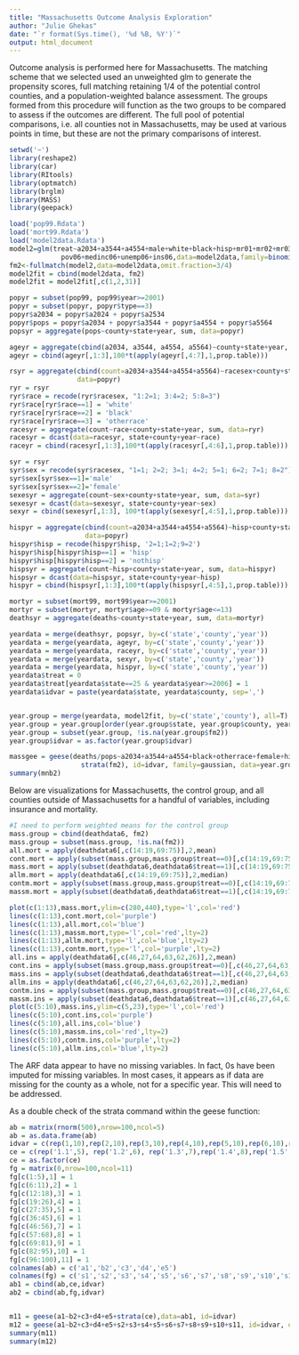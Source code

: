 ```yaml
---
title: "Massachusetts Outcome Analysis Exploration"
author: "Julie Ghekas"
date: "`r format(Sys.time(), '%d %B, %Y')`"
output: html_document
---
```


Outcome analysis is performed here for Massachusetts.  The matching scheme that we 
selected used an unweighted glm to generate the propensity scores, full matching 
retaining 1/4 of the potential control counties, and a population-weighted balance 
assessment.  The groups formed from this procedure will function as the two groups to be 
compared to assess if the outcomes are different.  The full pool of potential 
comparisons, i.e. all counties not in Massachusetts, may be used at various points in 
time, but these are not the primary comparisons of interest.

```r
setwd('~')
library(reshape2)
library(car)
library(RItools)
library(optmatch)
library(brglm)
library(MASS)
library(geepack)

load('pop99.Rdata')
load('mort99.Rdata')
load('model2data.Rdata')
model2=glm(treat~a2034+a3544+a4554+male+white+black+hisp+mr01+mr02+mr03+mr04+mr05+mr06+
             pov06+medinc06+unemp06+ins06,data=model2data,family=binomial(link='logit'))
fm2<-fullmatch(model2,data=model2data,omit.fraction=3/4)
model2fit = cbind(model2data, fm2)
model2fit = model2fit[,c(1,2,31)]

popyr = subset(pop99, pop99$year>=2001)
popyr = subset(popyr, popyr$type==3)
popyr$a2034 = popyr$a2024 + popyr$a2534
popyr$pops = popyr$a2034 + popyr$a3544 + popyr$a4554 + popyr$a5564
popsyr = aggregate(pops~county+state+year, sum, data=popyr)

ageyr = aggregate(cbind(a2034, a3544, a4554, a5564)~county+state+year, sum, data=popyr)
ageyr = cbind(ageyr[,1:3],100*t(apply(ageyr[,4:7],1,prop.table)))

rsyr = aggregate(cbind(count=a2034+a3544+a4554+a5564)~racesex+county+state+year,sum,
                 data=popyr)
ryr = rsyr
ryr$race = recode(ryr$racesex, "1:2=1; 3:4=2; 5:8=3")
ryr$race[ryr$race==1] = 'white'
ryr$race[ryr$race==2] = 'black'
ryr$race[ryr$race==3] = 'otherrace'
racesyr = aggregate(count~race+county+state+year, sum, data=ryr)
racesyr = dcast(data=racesyr, state+county+year~race)
raceyr = cbind(racesyr[,1:3],100*t(apply(racesyr[,4:6],1,prop.table)))

syr = rsyr
syr$sex = recode(syr$racesex, "1=1; 2=2; 3=1; 4=2; 5=1; 6=2; 7=1; 8=2")
syr$sex[syr$sex==1]='male'
syr$sex[syr$sex==2]='female'
sexesyr = aggregate(count~sex+county+state+year, sum, data=syr)
sexesyr = dcast(data=sexesyr, state+county+year~sex)
sexyr = cbind(sexesyr[,1:3], 100*t(apply(sexesyr[,4:5],1,prop.table)))

hispyr = aggregate(cbind(count=a2034+a3544+a4554+a5564)~hisp+county+state+year, sum, 
                   data=popyr)
hispyr$hisp = recode(hispyr$hisp, '2=1;1=2;9=2')
hispyr$hisp[hispyr$hisp==1] = 'hisp'
hispyr$hisp[hispyr$hisp==2] = 'nothisp'
hispsyr = aggregate(count~hisp+county+state+year, sum, data=hispyr)
hispsyr = dcast(data=hispsyr, state+county+year~hisp)
hispyr = cbind(hispsyr[,1:3],100*t(apply(hispsyr[,4:5],1,prop.table)))

mortyr = subset(mort99, mort99$year>=2001)
mortyr = subset(mortyr, mortyr$age>=09 & mortyr$age<=13)
deathsyr = aggregate(deaths~county+state+year, sum, data=mortyr)

yeardata = merge(deathsyr, popsyr, by=c('state','county','year'))
yeardata = merge(yeardata, ageyr, by=c('state','county','year'))
yeardata = merge(yeardata, raceyr, by=c('state','county','year'))
yeardata = merge(yeardata, sexyr, by=c('state','county','year'))
yeardata = merge(yeardata, hispyr, by=c('state','county','year'))
yeardata$treat = 0
yeardata$treat[yeardata$state==25 & yeardata$year>=2006] = 1
yeardata$idvar = paste(yeardata$state, yeardata$county, sep=',')


year.group = merge(yeardata, model2fit, by=c('state','county'), all=T)
year.group = year.group[order(year.group$state, year.group$county, year.group$year),]
year.group = subset(year.group, !is.na(year.group$fm2))
year.group$idvar = as.factor(year.group$idvar)

massgee = geese(deaths/pops~a2034+a3544+a4554+black+otherrace+female+hisp+treat+
                  strata(fm2), id=idvar, family=gaussian, data=year.group, waves=year)
summary(mnb2)
```

Below are visualizations for Massachusetts, the control group, and all counties outside
of Massachusetts for a handful of variables, including insurance and mortality.

```r
#I need to perform weighted means for the control group
mass.group = cbind(deathdata6, fm2)
mass.group = subset(mass.group, !is.na(fm2))
all.mort = apply(deathdata6[,c(14:19,69:75)],2,mean)
cont.mort = apply(subset(mass.group,mass.group$treat==0)[,c(14:19,69:75)],2,mean)
mass.mort = apply(subset(deathdata6,deathdata6$treat==1)[,c(14:19,69:75)],2,mean)
allm.mort = apply(deathdata6[,c(14:19,69:75)],2,median)
contm.mort = apply(subset(mass.group,mass.group$treat==0)[,c(14:19,69:75)],2,median)
massm.mort = apply(subset(deathdata6,deathdata6$treat==1)[,c(14:19,69:75)],2,median)

plot(c(1:13),mass.mort,ylim=c(280,440),type='l',col='red')
lines(c(1:13),cont.mort,col='purple')
lines(c(1:13),all.mort,col='blue')
lines(c(1:13),massm.mort,type='l',col='red',lty=2)
lines(c(1:13),allm.mort,type='l',col='blue',lty=2)
lines(c(1:13),contm.mort,type='l',col='purple',lty=2)
all.ins = apply(deathdata6[,c(46,27,64,63,62,26)],2,mean)
cont.ins = apply(subset(mass.group,mass.group$treat==0)[,c(46,27,64,63,62,26)],2,mean)
mass.ins = apply(subset(deathdata6,deathdata6$treat==1)[,c(46,27,64,63,62,26)],2,mean)
allm.ins = apply(deathdata6[,c(46,27,64,63,62,26)],2,median)
contm.ins = apply(subset(mass.group,mass.group$treat==0)[,c(46,27,64,63,62,26)],2,median)
massm.ins = apply(subset(deathdata6,deathdata6$treat==1)[,c(46,27,64,63,62,26)],2,median)
plot(c(5:10),mass.ins,ylim=c(5,23),type='l',col='red')
lines(c(5:10),cont.ins,col='purple')
lines(c(5:10),all.ins,col='blue')
lines(c(5:10),massm.ins,col='red',lty=2)
lines(c(5:10),contm.ins,col='purple',lty=2)
lines(c(5:10),allm.ins,col='blue',lty=2)

```


The ARF data appear to have no missing variables.  In fact, 0s have been imputed for missing variables.  In most cases, it appears as if data are missing for the county as a whole, not for a specific year.  This will need to be addressed.

As a double check of the strata command within the geese function:
```r
ab = matrix(rnorm(500),nrow=100,ncol=5)
ab = as.data.frame(ab)
idvar = c(rep(1,10),rep(2,10),rep(3,10),rep(4,10),rep(5,10),rep(6,10),rep(7,10),rep(8,10),rep(9,10),rep(10,10))
ce = c(rep('1.1',5), rep('1.2',6), rep('1.3',7),rep('1.4',8),rep('1.5',9),rep('1.6',10),rep('1.7',11),rep('1.8',12),rep('1.9',13),rep('1.10',14),rep('1.11',5))
ce = as.factor(ce)
fg = matrix(0,nrow=100,ncol=11)
fg[c(1:5),1] = 1
fg[c(6:11),2] = 1
fg[c(12:18),3] = 1
fg[c(19:26),4] = 1
fg[c(27:35),5] = 1
fg[c(36:45),6] = 1
fg[c(46:56),7] = 1
fg[c(57:68),8] = 1
fg[c(69:81),9] = 1
fg[c(82:95),10] = 1
fg[c(96:100),11] = 1
colnames(ab) = c('a1','b2','c3','d4','e5')
colnames(fg) = c('s1','s2','s3','s4','s5','s6','s7','s8','s9','s10','s11')
ab1 = cbind(ab,ce,idvar)
ab2 = cbind(ab,fg,idvar)


m11 = geese(a1~b2+c3+d4+e5+strata(ce),data=ab1, id=idvar)
m12 = geese(a1~b2+c3+d4+e5+s2+s3+s4+s5+s6+s7+s8+s9+s10+s11, id=idvar, data=ab2)
summary(m11)
summary(m12)
```